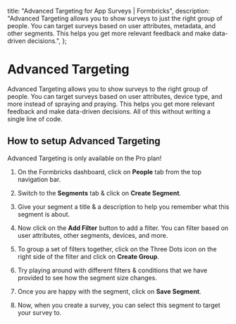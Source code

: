   title: "Advanced Targeting for App Surveys | Formbricks",
  description:
    "Advanced Targeting allows you to show surveys to just the right group of people. You can target surveys based on user attributes, metadata, and other segments. This helps you get more relevant feedback and make data-driven decisions.",
};

# Advanced Targeting

Advanced Targeting allows you to show surveys to the right group of people. You can target surveys based on user attributes, device type, and more instead of spraying and praying. This helps you get more relevant feedback and make data-driven decisions. All of this without writing a single line of code.

## How to setup Advanced Targeting

<Note>Advanced Targeting is only available on the Pro plan!</Note>

1. On the Formbricks dashboard, click on **People** tab from the top navigation bar.

2. Switch to the **Segments** tab & click on **Create Segment**.

3. Give your segment a title & a description to help you remember what this segment is about.

4. Now click on the **Add Filter** button to add a filter. You can filter based on user attributes, other segments, devices, and more.

5. To group a set of filters together, click on the Three Dots icon on the right side of the filter and click on **Create Group**.

6. Try playing around with different filters & conditions that we have provided to see how the segment size changes.

7. Once you are happy with the segment, click on **Save Segment**.

8. Now, when you create a survey, you can select this segment to target your survey to.
